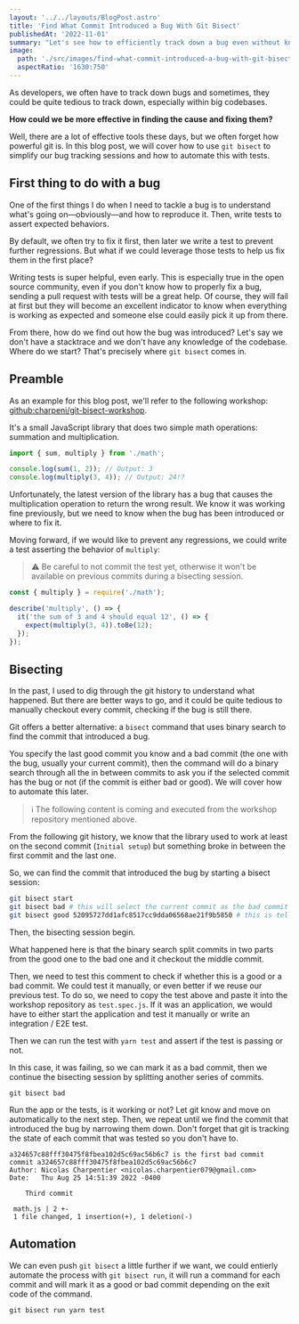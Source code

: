 ```yaml
---
layout: '../../layouts/BlogPost.astro'
title: 'Find What Commit Introduced a Bug With Git Bisect'
publishedAt: '2022-11-01'
summary: "Let's see how to efficiently track down a bug even without knowing the codebase."
image:
  path: './src/images/find-what-commit-introduced-a-bug-with-git-bisect/banner.png'
  aspectRatio: '1630:750'
---
```



As developers, we often have to track down bugs and sometimes, they could be quite tedious to track down, especially within big codebases.

**How could we be more effective in finding the cause and fixing them?**

Well, there are a lot of effective tools these days, but we often forget how powerful git is. In this blog post, we will cover how to use `git bisect` to simplify our bug tracking sessions and how to automate this with tests.

## First thing to do with a bug

One of the first things I do when I need to tackle a bug is to understand what's going on—obviously—and how to reproduce it. Then, write tests to assert expected behaviors.

By default, we often try to fix it first, then later we write a test to prevent further regressions. But what if we could leverage those tests to help us fix them in the first place?

Writing tests is super helpful, even early. This is especially true in the open source community, even if you don't know how to properly fix a bug, sending a pull request with tests will be a great help. Of course, they will fail at first but they will become an excellent indicator to know when everything is working as expected and someone else could easily pick it up from there.

From there, how do we find out how the bug was introduced? Let's say we don't have a stacktrace and we don't have any knowledge of the codebase. Where do we start? That's precisely where `git bisect` comes in.

## Preamble

As an example for this blog post, we'll refer to the following workshop: [github:charpeni/git-bisect-workshop](https://github.com/charpeni/git-bisect-workshop).

It's a small JavaScript library that does two simple math operations: summation and multiplication.

```javascript
import { sum, multiply } from './math';

console.log(sum(1, 2)); // Output: 3
console.log(multiply(3, 4)); // Output: 24!?
```

Unfortunately, the latest version of the library has a bug that causes the multiplication operation to return the wrong result. We know it was working fine previously, but we need to know when the bug has been introduced or where to fix it.

Moving forward, if we would like to prevent any regressions, we could write a test asserting the behavior of `multiply`:

> ⚠️ Be careful to not commit the test yet, otherwise it won't be available on previous commits during a bisecting session.

```javascript
const { multiply } = require('./math');

describe('multiply', () => {
  it('the sum of 3 and 4 should equal 12', () => {
    expect(multiply(3, 4)).toBe(12);
  });
});
```

## Bisecting

In the past, I used to dig through the git history to understand what happened. But there are better ways to go, and it could be quite tedious to manually checkout every commit, checking if the bug is still there.

Git offers a better alternative: a `bisect` command that uses binary search to find the commit that introduced a bug.

You specify the last good commit you know and a bad commit (the one with the bug, usually your current commit), then the command will do a binary search through all the in between commits to ask you if the selected commit has the bug or not (if the commit is either bad or good). We will cover how to automate this later.

> ℹ️ The following content is coming and executed from the workshop repository mentioned above.

From the following git history, we know that the library used to work at least on the second commit (`Initial setup`) but something broke in between the first commit and the last one.

<div className="img-center">
  <Picture
    alt="git bisect step 1"
    src={import(
      '../../images/find-what-commit-introduced-a-bug-with-git-bisect/git-bisect-step-1.png'
    )}
    widths={[800]}
    sizes="100vw"
  />
</div>

So, we can find the commit that introduced the bug by starting a bisect session:

```bash
git bisect start
git bisect bad # this will select the current commit as the bad commit
git bisect good 52095727dd1afc8517cc9dda06568ae21f9b5850 # this is telling git that our second commit (Initial setup) is a good commit
```

Then, the bisecting session begin.

<div className="img-center">
  <Picture
    alt="git bisect step 2"
    src={import(
      '../../images/find-what-commit-introduced-a-bug-with-git-bisect/git-bisect-step-2.png'
    )}
    widths={[800]}
    sizes="100vw"
  />
</div>

What happened here is that the binary search split commits in two parts from the good one to the bad one and it checkout the middle commit.

Then, we need to test this comment to check if whether this is a good or a bad commit. We could test it manually, or even better if we reuse our previous test. To do so, we need to copy the test above and paste it into the workshop repository as `test.spec.js`. If it was an application, we would have to either start the application and test it manually or write an integration / E2E test.

Then we can run the test with `yarn test` and assert if the test is passing or not.

In this case, it was failing, so we can mark it as a bad commit, then we continue the bisecting session by splitting another series of commits.

```
git bisect bad
```

<div className="img-center">
  <Picture
    alt="git bisect step 3"
    src={import(
      '../../images/find-what-commit-introduced-a-bug-with-git-bisect/git-bisect-step-3.png'
    )}
    widths={[800]}
    sizes="100vw"
  />
</div>

Run the app or the tests, is it working or not? Let git know and move on automatically to the next step. Then, we repeat until we find the commit that introduced the bug by narrowing them down. Don't forget that git is tracking the state of each commit that was tested so you don't have to.

<div className="img-center">
  <Picture
    alt="git bisect step 4"
    src={import(
      '../../images/find-what-commit-introduced-a-bug-with-git-bisect/git-bisect-step-4.png'
    )}
    widths={[800]}
    sizes="100vw"
  />
</div>

```
a324657c88fff30475f8fbea102d5c69ac56b6c7 is the first bad commit
commit a324657c88fff30475f8fbea102d5c69ac56b6c7
Author: Nicolas Charpentier <nicolas.charpentier079@gmail.com>
Date:   Thu Aug 25 14:51:39 2022 -0400

    Third commit

 math.js | 2 +-
 1 file changed, 1 insertion(+), 1 deletion(-)
```

<div className="img-center">
  <Picture
    alt="party popper"
    src={import('../../images/party-popper.png')}
    widths={[240]}
    sizes="100vw"
  />
</div>

## Automation

We can even push `git bisect` a little further if we want, we could entierly automate the process with `git bisect run`, it will run a command for each commit and will mark it as a good or bad commit depending on the exit code of the command.

```
git bisect run yarn test
```
